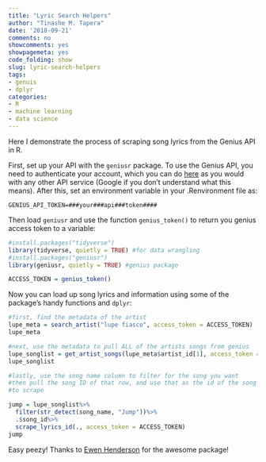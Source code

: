 ```yaml
---
title: "Lyric Search Helpers"
author: "Tinashe M. Tapera"
date: '2018-09-21'
comments: no
showcomments: yes
showpagemeta: yes
code_folding: show
slug: lyric-search-helpers
tags:
- genuis
- dplyr
categories:
- R
- machine learning
- data science
---
```


Here I demonstrate the process of scraping song lyrics from the Genius API in R.

First, set up your API with the `geniusr` package. To use the Genius API, you need to authenticate your account, which you can do <a href="https://genius.com/developers">here</a> as you would with any other API service (Google if you don't understand what this means). After this, set an environment variable in your .Renvironment file as:
```
GENIUS_API_TOKEN=###your###api###token####
```
Then load `geniusr` and use the function `genius_token()` to return you genius access token to a variable:
```r
#install.packages("tidyverse")
library(tidyverse, quietly = TRUE) #for data wrangling
#install.packages("geniusr")
library(geniusr, quietly = TRUE) #genius package

ACCESS_TOKEN = genius_token()
```

Now you can load up song lyrics and information using some of the package's handy functions and `dplyr`:
```r
#first, find the metadata of the artist
lupe_meta = search_artist("lupe fiasco", access_token = ACCESS_TOKEN)
lupe_meta
```

```r
#next, use the metadata to pull ALL of the artists songs from genius
lupe_songlist = get_artist_songs(lupe_meta$artist_id[1], access_token = ACCESS_TOKEN)
lupe_songlist
```

```r
#lastly, use the song name column to filter for the song you want
#then pull the song ID of that row, and use that as the id of the song
#to scrape

jump = lupe_songlist%>%
  filter(str_detect(song_name, "Jump"))%>%
  .$song_id%>%
  scrape_lyrics_id(., access_token = ACCESS_TOKEN)
jump
```

Easy peezy! Thanks to <a href=https://github.com/ewenme/geniusr>Ewen Henderson</a> for the awesome package!
